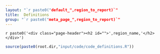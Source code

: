 ```yaml
---
layout: "`r paste0("default_",region_to_report)`"
title:  Definitions
group: "`r paste0("meta_page_",region_to_report)`"
---
```


`r paste0('<div class="page-header"><h2 id="">',region_name,'</h2></div>')`


```r
source(paste0(root.dir,"input/code/code_definitions.R"))

```

